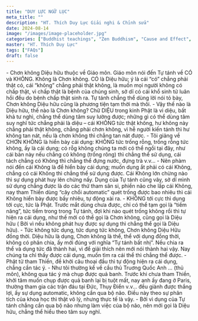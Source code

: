 ```yaml
---
title: "DUY LỰC NGỮ LỤC"
meta_title: ""
description: "HT. Thích Duy Lực Giải nghi & Chỉnh sửa"
date: 2024-08-14
image: "/images/image-placeholder.jpg"
categories: ["Buddhist teachings", "Zen Buddhism", "Cause and Effect", "Monastic Life", "Layman Life"]
master: "HT. Thích Duy Lực"
tags: ["FAQs"]
draft: false
---
```


<Accordion client:load title="Thế nào là CHƠN KHÔNG DIỆU HỮU?">
  - Chơn không Diệu hữu thuộc về Giáo môn. Giáo môn nói đến Tự tánh về CÓ và KHÔNG. Không là Chơn không. CÓ là Diệu hữu; ý là cái “có” chẳng phải thật có, cái “không” chẳng phải thật không, là muốn mọi người không có chấp thật, vì chấp thật là bệnh của chúng sinh, sở dĩ có cái khổ sinh tử luân hồi đều do bệnh chấp thật sinh ra. Tự tánh chẳng thể dùng lời nói tỏ bày, Chơn không Diệu hữu cũng là phương tiện tạm thời mà thôi.
  - Vậy thế nào là Diệu hữu, thế nào là Chơn không? Chữ DIỆU trong kinh Phật là vi diệu, bất khả tư nghì, chẳng thể dùng tâm suy lường được; những gì có thể dùng tâm suy nghĩ tức chẳng phải là diệu – cái KHÔNG tức thật không, hư không này chẳng phải thật không, chẳng phải chơn không, vì hễ người kiến tánh thì hư không tan nát, nếu là chơn không thì chẳng tan nát được.
  - Tôi giảng về CHƠN KHÔNG là hiển bày cái dụng: KHÔNG tức trống rỗng, trống rỗng tức không, ấy là cái dụng; có rỗg không chúng ta mới có thể ngồi tại đây, như cái bàn này nếu chẳng có không (trống rông) thì chẳng thể sử dụng, cái tách chẳng có Không thì chẳng thể đựng nước, đựng trà v.v...
  - Nên phàm nói đến cái Không là để hiển bày cái dụng; muốn dụng ắt phải có cái Không, chẳng có cái Không thì chẳng thể sử dụng được. Cái Không lớn chừng nào thì sự dụng phát huy lên chừng nấy. Dụng của Tự tánh cũng vây, sở dĩ mình sử dụng chẳng được là do các thứ tham sân si, phiền não che lấp cái Không, nay tham Thiền dùng “cây chổi automatic” quét trống được bao nhiêu thì cái Không hiển bày được bấy nhiêu, tự động xài ra.
  - KHÔNG tới cực thì dụng tới cực, tức là Phật. Trước mắt dùng chưa được, chỉ có thể tạm gọi là “tiềm năng”, tức tiềm trong trong Tự tánh, đợi khi nào quét trống không rồi thì tự hiện ra cái dụng, như thế mới có thể gọi là Chơn không, cũng gọi là Diệu hữu ( Bởi vì nếu không phát huy được sự dụng thì chẳng thể gọi là Diệu hữu).
  - Tức không tức dụng, tức dụng tức không, Chơn không Diệu Hữu đồng thời. Diệu hữu là dụng, Chơn không là thể, thể với dụng đồng thời, không có phân chia, ấy mới đúng với nghĩa “Tự tánh bất nhị”. Nếu chia ra thể và dụng tức đã thành hai, vì để giải thích nên mới nói thành hai vậy. Nay chúng ta chỉ thấy được cái dụng, muốn tìm ra cái thể thì chẳng thể được.
  - Phật tử tham Thiền, đề khởi câu thoại đầu thì tự động hiện ra cái dụng, chẳng cần tác ý.
  - Như tôi thường kể về cầu thủ Truơng Quốc Anh … (thủ môn), không qua tác ý mà chụp được quả banh. Trước khi chưa tham Thiền, khởi tâm muốn chụp được quả banh lại bị tuột mất, nay anh ấy đang ở Paris, thường tham gia các trận đáu tại Đức, Thụy Điển v.v... đều giành được thắng lợi, ấy sự dụng automatic, không cần qua bộ não. Điều này theo sự phân tích của khoa học thì thật vô lý, nhưng thực tế là vậy.
  - Bởi vì dụng của Tự tánh chẳng cần qua bộ não nhưng làm việc của bộ não, nên mới gọi là Diệu hữu, chẳng thể hiểu theo tâm suy nghĩ.
</Accordion>
